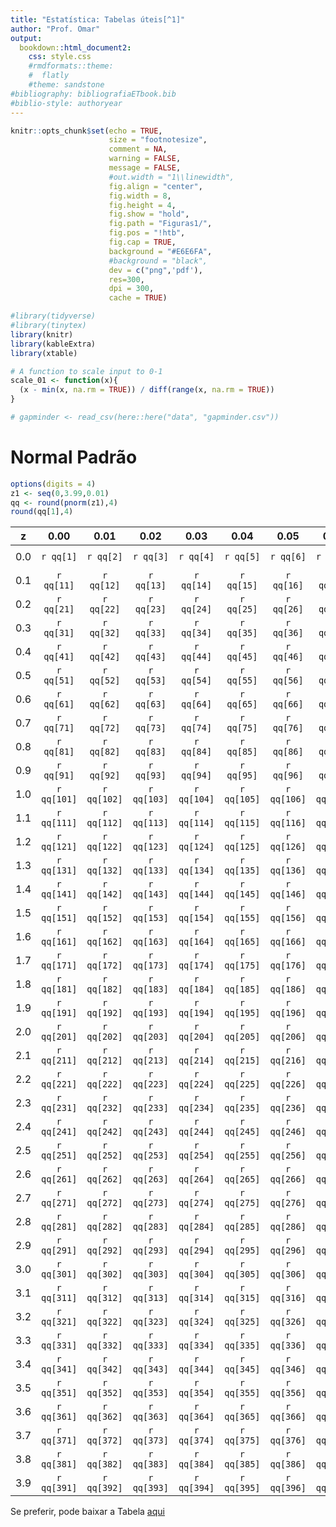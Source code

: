 ```yaml
---
title: "Estatística: Tabelas úteis[^1]"
author: "Prof. Omar"
output: 
  bookdown::html_document2:
    css: style.css  
    #rmdformats::theme:
    #  flatly
    #theme: sandstone
#bibliography: bibliografiaETbook.bib
#biblio-style: authoryear
---
```



```r
knitr::opts_chunk$set(echo = TRUE, 
                      size = "footnotesize",
                      comment = NA,
                      warning = FALSE,
                      message = FALSE,
                      #out.width = "1\\linewidth",
                      fig.align = "center",
                      fig.width = 8, 
                      fig.height = 4, 
                      fig.show = "hold",
                      fig.path = "Figuras1/",
                      fig.pos = "!htb",
                      fig.cap = TRUE,
                      background = "#E6E6FA",
                      #background = "black",
                      dev = c("png",'pdf'),
                      res=300,
                      dpi = 300,
                      cache = TRUE)
```

```r
#library(tidyverse)
#library(tinytex)
library(knitr)
library(kableExtra)
library(xtable)
```

```r
# A function to scale input to 0-1
scale_01 <- function(x){
  (x - min(x, na.rm = TRUE)) / diff(range(x, na.rm = TRUE))
}
```

```r
# gapminder <- read_csv(here::here("data", "gapminder.csv"))
```


[^1]: Este é um arquivo com tabelas úteis. Caso encontre erros, queira fazer comentários, ou trocar uma ideia sobre o artigo, por favor, me escreva: omarcnpereiraead@gmail.com

# Normal Padrão

```r
options(digits = 4)
z1 <- seq(0,3.99,0.01)
qq <- round(pnorm(z1),4)
round(qq[1],4)
```

| z   |   0.00   |   0.01   |   0.02   |   0.03   |   0.04   |   0.05   |   0.06   |   0.07   |   0.08   |   0.09   |
|-----|:--------:|:--------:|:--------:|:--------:|:--------:|:--------:|:--------:|:--------:|:--------:|:--------:|
| 0.0 | `r qq[1]` |  `r qq[2]` |  `r qq[3]` |  `r qq[4]` |  `r qq[5]` |  `r qq[6]` |  `r qq[7]` |  `r qq[8]` |  `r qq[99]` | `r qq[10]` |
0.1 |  `r qq[11]`  |  `r qq[12]`  |  `r qq[13]`  |  `r qq[14]`  |  `r qq[15]`  |  `r qq[16]`  |  `r qq[17]`  |  `r qq[18]`  |  `r qq[19]`  |  `r qq[20]`  
0.2 |  `r qq[21]`  |  `r qq[22]`  |  `r qq[23]`  |  `r qq[24]`  |  `r qq[25]`  |  `r qq[26]`  |  `r qq[27]`  |  `r qq[28]`  |  `r qq[29]`  |  `r qq[30]`  
0.3 |  `r qq[31]`  |  `r qq[32]`  |  `r qq[33]`  |  `r qq[34]`  |  `r qq[35]`  |  `r qq[36]`  |  `r qq[37]`  |  `r qq[38]`  |  `r qq[39]`  |  `r qq[40]`  
0.4 |  `r qq[41]`  |  `r qq[42]`  |  `r qq[43]`  |  `r qq[44]`  |  `r qq[45]`  |  `r qq[46]`  |  `r qq[47]`  |  `r qq[48]`  |  `r qq[49]`  |  `r qq[50]`  
0.5 |  `r qq[51]`  |  `r qq[52]`  |  `r qq[53]`  |  `r qq[54]`  |  `r qq[55]`  |  `r qq[56]`  |  `r qq[57]`  |  `r qq[58]`  |  `r qq[59]`  |  `r qq[60]`  
0.6 |  `r qq[61]`  |  `r qq[62]`  |  `r qq[63]`  |  `r qq[64]`  |  `r qq[65]`  |  `r qq[66]`  |  `r qq[67]`  |  `r qq[68]`  |  `r qq[69]`  |  `r qq[70]`  
0.7 |  `r qq[71]`  |  `r qq[72]`  |  `r qq[73]`  |  `r qq[74]`  |  `r qq[75]`  |  `r qq[76]`  |  `r qq[77]`  |  `r qq[78]`  |  `r qq[79]`  |  `r qq[80]`  
0.8 |  `r qq[81]`  |  `r qq[82]`  |  `r qq[83]`  |  `r qq[84]`  |  `r qq[85]`  |  `r qq[86]`  |  `r qq[87]`  |  `r qq[88]`  |  `r qq[89]`  |  `r qq[90]`  
0.9 |  `r qq[91]`  |  `r qq[92]`  |  `r qq[93]`  |  `r qq[94]`  |  `r qq[95]`  |  `r qq[96]`  |  `r qq[97]`  |  `r qq[98]`  |  `r qq[99]`  |  `r qq[100]`  
1.0 |  `r qq[101]`  |  `r qq[102]`  |  `r qq[103]`  |  `r qq[104]`  |  `r qq[105]`  |  `r qq[106]`  |  `r qq[107]`  |  `r qq[108]`  |  `r qq[109]`  |  `r qq[110]`  
1.1 |  `r qq[111]`  |  `r qq[112]`  |  `r qq[113]`  |  `r qq[114]`  |  `r qq[115]`  |  `r qq[116]`  |  `r qq[117]`  |  `r qq[118]`  |  `r qq[119]`  |  `r qq[120]`  
1.2 |  `r qq[121]`  |  `r qq[122]`  |  `r qq[123]`  |  `r qq[124]`  |  `r qq[125]`  |  `r qq[126]`  |  `r qq[127]`  |  `r qq[128]`  |  `r qq[129]`  |  `r qq[130]`  
1.3 |  `r qq[131]`  |  `r qq[132]`  |  `r qq[133]`  |  `r qq[134]`  |  `r qq[135]`  |  `r qq[136]`  |  `r qq[137]`  |  `r qq[138]`  |  `r qq[139]`  |  `r qq[140]`  
1.4 |  `r qq[141]`  |  `r qq[142]`  |  `r qq[143]`  |  `r qq[144]`  |  `r qq[145]`  |  `r qq[146]`  |  `r qq[147]`  |  `r qq[148]`  |  `r qq[149]`  |  `r qq[150]`  
1.5 |  `r qq[151]`  |  `r qq[152]`  |  `r qq[153]`  |  `r qq[154]`  |  `r qq[155]`  |  `r qq[156]`  |  `r qq[157]`  |  `r qq[158]`  |  `r qq[159]`  |  `r qq[160]`  
1.6 |  `r qq[161]`  |  `r qq[162]`  |  `r qq[163]`  |  `r qq[164]`  |  `r qq[165]`  |  `r qq[166]`  |  `r qq[167]`  |  `r qq[168]`  |  `r qq[169]`  |  `r qq[170]`  
1.7 |  `r qq[171]`  |  `r qq[172]`  |  `r qq[173]`  |  `r qq[174]`  |  `r qq[175]`  |  `r qq[176]`  |  `r qq[177]`  |  `r qq[178]`  |  `r qq[179]`  |  `r qq[180]`  
1.8 |  `r qq[181]`  |  `r qq[182]`  |  `r qq[183]`  |  `r qq[184]`  |  `r qq[185]`  |  `r qq[186]`  |  `r qq[187]`  |  `r qq[188]`  |  `r qq[189]`  |  `r qq[190]`  
1.9 |  `r qq[191]`  |  `r qq[192]`  |  `r qq[193]`  |  `r qq[194]`  |  `r qq[195]`  |  `r qq[196]`  |  `r qq[197]`  |  `r qq[198]`  |  `r qq[199]`  |  `r qq[200]`  
2.0 |  `r qq[201]`  |  `r qq[202]`  |  `r qq[203]`  |  `r qq[204]`  |  `r qq[205]`  |  `r qq[206]`  |  `r qq[207]`  |  `r qq[208]`  |  `r qq[209]`  |  `r qq[210]`  
2.1 |  `r qq[211]`  |  `r qq[212]`  |  `r qq[213]`  |  `r qq[214]`  |  `r qq[215]`  |  `r qq[216]`  |  `r qq[217]`  |  `r qq[218]`  |  `r qq[219]`  |  `r qq[220]`  
2.2 |  `r qq[221]`  |  `r qq[222]`  |  `r qq[223]`  |  `r qq[224]`  |  `r qq[225]`  |  `r qq[226]`  |  `r qq[227]`  |  `r qq[228]`  |  `r qq[229]`  |  `r qq[230]`  
2.3 |  `r qq[231]`  |  `r qq[232]`  |  `r qq[233]`  |  `r qq[234]`  |  `r qq[235]`  |  `r qq[236]`  |  `r qq[237]`  |  `r qq[238]`  |  `r qq[239]`  |  `r qq[240]`  
2.4 |  `r qq[241]`  |  `r qq[242]`  |  `r qq[243]`  |  `r qq[244]`  |  `r qq[245]`  |  `r qq[246]`  |  `r qq[247]`  |  `r qq[248]`  |  `r qq[249]`  |  `r qq[250]`  
2.5 |  `r qq[251]`  |  `r qq[252]`  |  `r qq[253]`  |  `r qq[254]`  |  `r qq[255]`  |  `r qq[256]`  |  `r qq[257]`  |  `r qq[258]`  |  `r qq[259]`  |  `r qq[260]`  
2.6 |  `r qq[261]`  |  `r qq[262]`  |  `r qq[263]`  |  `r qq[264]`  |  `r qq[265]`  |  `r qq[266]`  |  `r qq[267]`  |  `r qq[268]`  |  `r qq[269]`  |  `r qq[270]`  
2.7 |  `r qq[271]`  |  `r qq[272]`  |  `r qq[273]`  |  `r qq[274]`  |  `r qq[275]`  |  `r qq[276]`  |  `r qq[277]`  |  `r qq[278]`  |  `r qq[279]`  |  `r qq[280]`  
2.8 |  `r qq[281]`  |  `r qq[282]`  |  `r qq[283]`  |  `r qq[284]`  |  `r qq[285]`  |  `r qq[286]`  |  `r qq[287]`  |  `r qq[288]`  |  `r qq[289]`  |  `r qq[290]`  
2.9 |  `r qq[291]`  |  `r qq[292]`  |  `r qq[293]`  |  `r qq[294]`  |  `r qq[295]`  |  `r qq[296]`  |  `r qq[297]`  |  `r qq[298]`  |  `r qq[299]`  |  `r qq[300]`  
3.0 |  `r qq[301]`  |  `r qq[302]`  |  `r qq[303]`  |  `r qq[304]`  |  `r qq[305]`  |  `r qq[306]`  |  `r qq[307]`  |  `r qq[308]`  |  `r qq[309]`  |  `r qq[310]`  
3.1 |  `r qq[311]`  |  `r qq[312]`  |  `r qq[313]`  |  `r qq[314]`  |  `r qq[315]`  |  `r qq[316]`  |  `r qq[317]`  |  `r qq[318]`  |  `r qq[319]`  |  `r qq[310]`  
3.2 |  `r qq[321]`  |  `r qq[322]`  |  `r qq[323]`  |  `r qq[324]`  |  `r qq[325]`  |  `r qq[326]`  |  `r qq[327]`  |  `r qq[328]`  |  `r qq[329]`  |  `r qq[330]`  
3.3 |  `r qq[331]`  |  `r qq[332]`  |  `r qq[333]`  |  `r qq[334]`  |  `r qq[335]`  |  `r qq[336]`  |  `r qq[337]`  |  `r qq[338]`  |  `r qq[339]`  |  `r qq[340]`  
3.4 |  `r qq[341]`  |  `r qq[342]`  |  `r qq[343]`  |  `r qq[344]`  |  `r qq[345]`  |  `r qq[346]`  |  `r qq[347]`  |  `r qq[348]`  |  `r qq[349]`  |  `r qq[350]`  
3.5 |  `r qq[351]`  |  `r qq[352]`  |  `r qq[353]`  |  `r qq[354]`  |  `r qq[355]`  |  `r qq[356]`  |  `r qq[357]`  |  `r qq[358]`  |  `r qq[359]`  |  `r qq[360]`  
3.6 |  `r qq[361]`  |  `r qq[362]`  |  `r qq[363]`  |  `r qq[364]`  |  `r qq[365]`  |  `r qq[366]`  |  `r qq[367]`  |  `r qq[368]`  |  `r qq[369]`  |  `r qq[370]`  
3.7 |  `r qq[371]`  |  `r qq[372]`  |  `r qq[373]`  |  `r qq[374]`  |  `r qq[375]`  |  `r qq[376]`  |  `r qq[377]`  |  `r qq[378]`  |  `r qq[379]`  |  `r qq[380]`  
3.8 |  `r qq[381]`  |  `r qq[382]`  |  `r qq[383]`  |  `r qq[384]`  |  `r qq[385]`  |  `r qq[386]`  |  `r qq[387]`  |  `r qq[388]`  |  `r qq[389]`  |  `r qq[390]`  
3.9 |  `r qq[391]`  |  `r qq[392]`  |  `r qq[393]`  |  `r qq[394]`  |  `r qq[395]`  |  `r qq[396]`  |  `r qq[397]`  |  `r qq[398]`  |  `r qq[399]`  |  `r qq[400]`


Se preferir, pode baixar a Tabela [aqui](https://github.com/OmarEAD/Website/blob/main/TabelasPDF/TNormPad.pdf)

